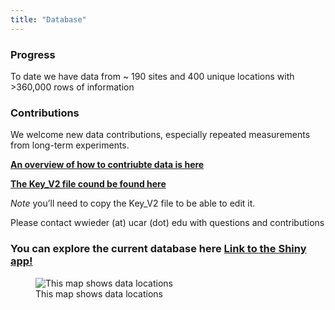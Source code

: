 ```yaml
---
title: "Database"
---
```


<!-- Start Writing Below in Markdown -->


### Progress
 
  To date we have data from ~ 190 sites and 400 unique locations with >360,000 rows of information
  
### Contributions
  We welcome new data contributions, especially repeated measurements from long-term experiments. 

[**An overview of how to contriubte data is here**](https://drive.google.com/file/d/1PCyhULsPMGNlKYgmqOTz7TKBXdC3tINJ/view?usp=sharing)

[**The Key_V2 file cound be found here**](https://docs.google.com/spreadsheets/d/1dUr1Vwds51u0SVeRm6O7CNcv_IHOsAySucWKQz4W28o/edit?usp=sharing)

*Note* you'll need to copy the Key_V2 file to be able to edit it.
  
Please contact wwieder (at) ucar (dot) edu with questions and contributions
  
### You can explore the current database here [**Link to the Shiny app!**](https://cosima.nceas.ucsb.edu/lter-som/)
![This map shows data locations](images/Global_map2.png)
